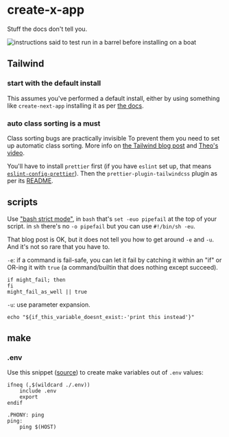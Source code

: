 # create-x-app

Stuff the docs don't tell you.

![instructions said to test run in a barrel before installing on a boat](https://media.discordapp.net/attachments/864919812291428372/1105677587516239983/FB_IMG_16836844138238854.jpg)

## Tailwind

### start with the default install

This assumes you've performed a default install,
either by using something like `create-next-app`
installing it as per [the docs][tdi].

[tdi]: https://tailwindcss.com/docs/installation

### auto class sorting is a must

Class sorting bugs are practically invisible
To prevent them you need to set up automatic class sorting.
More info on [the Tailwind blog post][tba] and [Theo's video][yQ].

[yQ]: https://youtu.be/QBajvZaWLXs?t=250
[tba]: https://tailwindcss.com/blog/automatic-class-sorting-with-prettier

You'll have to install `prettier` first
(if you have `eslint` set up, that means [`eslint-config-prettier`][gpe]).
Then the `prettier-plugin-tailwindcss` plugin as per its [README][gtp].

[gpe]: https://github.com/prettier/eslint-config-prettier#installation
[gtp]: https://github.com/tailwindlabs/prettier-plugin-tailwindcss

## scripts

Use ["bash strict mode"][rau],
in `bash` that's `set -euo pipefail` at the top of your script.
in `sh` there's no `-o pipefail` but you can use `#!/bin/sh -eu`.

[rau]: http://redsymbol.net/articles/unofficial-bash-strict-mode/

That blog post is OK,
but it does not tell you how to get around `-e` and `-u`.
And it's not so rare that you have to.

`-e`: if a command is fail-safe,
you can let it fail by catching it within an "if" or OR-ing it with `true`
(a command/builtin that does nothing except succeed).

```
if might_fail; then
fi
might_fail_as_well || true
```

`-u`: use parameter expansion.

```
echo "${if_this_variable_doesnt_exist:-'print this instead'}"
```

## make

### .env

Use this snippet
([source][r202])
to create make variables out of `.env` values:

[r202]: https://www.robg3d.com/2020/05/2288/

```
ifneq (,$(wildcard ./.env))
	include .env
	export
endif

.PHONY: ping
ping:
	ping $(HOST)
```
